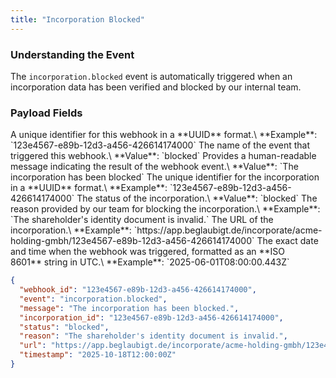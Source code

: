 ```yaml
---
title: "Incorporation Blocked"
---
```


### Understanding the Event

The `incorporation.blocked` event is automatically triggered when an incorporation data has been verified and blocked by our internal team.

### Payload Fields

<ResponseField name="webhook_id" type="string">
  A unique identifier for this webhook in a **UUID** format.\
  **Example**: `123e4567-e89b-12d3-a456-426614174000`
</ResponseField>

<ResponseField name="event" type="string">
  The name of the event that triggered this webhook.\
  **Value**: `blocked`
</ResponseField>

<ResponseField name="message" type="string">
  Provides a human-readable message indicating the result of the webhook event.\
  **Value**: `The incorporation has been blocked`
</ResponseField>

<ResponseField name="incorporation_id" type="string">
  The unique identifier for the incorporation in a **UUID** format.\
  **Example**: `123e4567-e89b-12d3-a456-426614174000`
</ResponseField>

<ResponseField name="status" type="string">
  The status of the incorporation.\
  **Value**: `blocked`
</ResponseField>

<ResponseField name="reason" type="string">
  The reason provided by our team for blocking the incorporation.\
  **Example**: `The shareholder's identity document is invalid.`
</ResponseField>

<ResponseField name="url" type="string">
  The URL of the incorporation.\
  **Example**: `https://app.beglaubigt.de/incorporate/acme-holding-gmbh/123e4567-e89b-12d3-a456-426614174000`
</ResponseField>

<ResponseField name="timestamp" type="string">
  The exact date and time when the webhook was triggered, formatted as an **ISO 8601** string in UTC.\
  **Example**: `2025-06-01T08:00:00.443Z`
</ResponseField>

<ResponseExample>

```json
{
  "webhook_id": "123e4567-e89b-12d3-a456-426614174000",
  "event": "incorporation.blocked",
  "message": "The incorporation has been blocked.",
  "incorporation_id": "123e4567-e89b-12d3-a456-426614174000",
  "status": "blocked",
  "reason": "The shareholder's identity document is invalid.",
  "url": "https://app.beglaubigt.de/incorporate/acme-holding-gmbh/123e4567-e89b-12d3-a456-426614174000",
  "timestamp": "2025-10-18T12:00:00Z"
}
```

</ResponseExample>